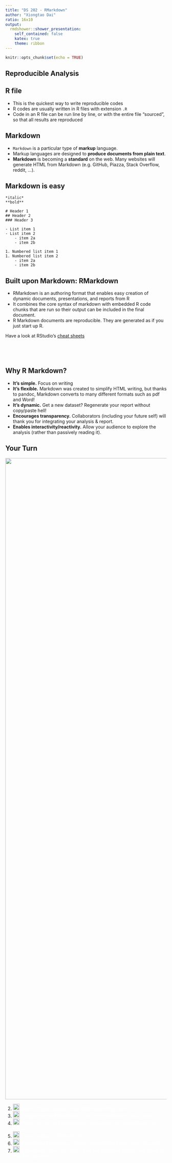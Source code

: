 ```yaml
---
title: "DS 202 - RMarkdown"
author: "Xiongtao Dai"
ratio: 16x10
output:
  rmdshower::shower_presentation:
    self_contained: false
    katex: true
    theme: ribbon
---
```

```r
knitr::opts_chunk$set(echo = TRUE)
```

## Reproducible Analysis {.shout}

## R file

- This is the quickest way to write reproducible codes
- R codes are usually written in R files with extension `.R`
- Code in an R file can be run line by line, or with the entire file "sourced", so that all results are reproduced

## Markdown

- `Markdown` is a particular type of **markup** language.
- Markup languages are designed to **produce documents from plain text**.
<!-- - Some of you may be familiar with `LaTeX`. This is another (less user-friendly) markup language for creating pdf documents. -->
<!-- 
- LaTeX gives you much greater control, but it is restricted to pdf and has a much greater learning curve.
-->
- **Markdown** is becoming a **standard** on the web. Many websites will generate HTML from Markdown (e.g. GitHub, Piazza, Stack Overflow, reddit, ...).

## Markdown is easy

```
*italic*
**bold**

# Header 1
## Header 2
### Header 3

- List item 1
- List item 2
    - item 2a
    - item 2b

1. Numbered list item 1
1. Numbered list item 2
    - item 2a
    - item 2b
```


## Built upon Markdown: RMarkdown

- RMarkdown is an authoring format that enables easy creation of dynamic documents, presentations, and reports from R 
- It combines the core syntax of markdown with embedded R code chunks that are run so their output can be included in the final document.
- R Markdown documents are reproducible. They are generated as if you just start up R.

Have a look at RStudio's [cheat sheets](https://www.rstudio.com/resources/cheatsheets/)




## {.white}

<img class="cover" src="images/hello-rmarkdown.png" alt="">


## {.white}

<img class="cover" src="images/rmarkdown.png" alt="">


## Why R Markdown?

- **It's simple.** Focus on writing
<!-- , rather than debugging silly errors. -->
- **It's flexible.** Markdown was created to simplify HTML writing, but thanks to pandoc, Markdown converts to many different formats such as pdf and Word!
- **It's dynamic.** Get a new dataset? Regenerate your report without copy/paste hell!
- **Encourages transparency.** Collaborators (including your future self) will thank you for integrating your analysis & report.
- **Enables interactivity/reactivity.** Allow your audience to explore the analysis (rather than passively reading it).

## Your Turn {.white}

<img class="cover" src="images/blue.jpeg" alt="" width=2000>


2. <span style="color:white"><img src="images/green.png" width=20> Open RStudio, create a new RMarkdown file, and knit it.</span>
3. <span style="color:white"><img src="images/green.png" width=20> Navigate to the RMarkdown cheat sheet and download a copy </span>
3. <span style="color:white"><img src="images/green.png" width=20> Make changes to the markdown formatting (try several) and knit again.</span>
4. <span style="color:white"><img src="images/green.png" width=20> Export output to different files.</span>
5. <span style="color:white"><img src="images/blue.png" width=20> If you feel adventurous, change some of the R code and knit again.</span>
6. <span style="color:white"><img src="images/blue.png" width=20> If you are all done, you can follow the guideline of HW1 and finish the first few questions.</span>

